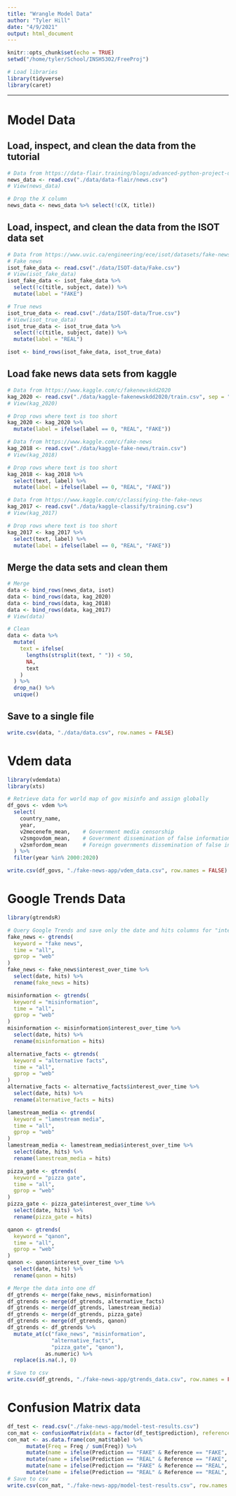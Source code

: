 ```yaml
---
title: "Wrangle Model Data"
author: "Tyler Hill"
date: "4/9/2021"
output: html_document
---
```


```r
knitr::opts_chunk$set(echo = TRUE)
setwd("/home/tyler/School/INSH5302/FreeProj")
```

```r
# Load libraries
library(tidyverse)
library(caret)
```

***

# Model Data

## Load, inspect, and clean the data from the tutorial

```r
# Data from https://data-flair.training/blogs/advanced-python-project-detecting-fake-news/
news_data <- read.csv("./data/data-flair/news.csv")
# View(news_data)

# Drop the X column
news_data <- news_data %>% select(!c(X, title))
```

## Load, inspect, and clean the data from the ISOT data set

```r
# Data from https://www.uvic.ca/engineering/ece/isot/datasets/fake-news/index.php
# Fake news
isot_fake_data <- read.csv("./data/ISOT-data/Fake.csv")
# View(isot_fake_data)
isot_fake_data <- isot_fake_data %>% 
  select(!c(title, subject, date)) %>% 
  mutate(label = "FAKE")

# True news
isot_true_data <- read.csv("./data/ISOT-data/True.csv")
# View(isot_true_data)
isot_true_data <- isot_true_data %>% 
  select(!c(title, subject, date)) %>% 
  mutate(label = "REAL")

isot <- bind_rows(isot_fake_data, isot_true_data)
```

## Load fake news data sets from kaggle

```r
# Data from https://www.kaggle.com/c/fakenewskdd2020
kag_2020 <- read.csv("./data/kaggle-fakenewskdd2020/train.csv", sep = "\t", quote = "")
# View(kag_2020)

# Drop rows where text is too short
kag_2020 <- kag_2020 %>%
  mutate(label = ifelse(label == 0, "REAL", "FAKE"))
```

```r
# Data from https://www.kaggle.com/c/fake-news
kag_2018 <- read.csv("./data/kaggle-fake-news/train.csv")
# View(kag_2018)

# Drop rows where text is too short
kag_2018 <- kag_2018 %>%
  select(text, label) %>% 
  mutate(label = ifelse(label == 0, "REAL", "FAKE"))
```

```r
# Data from https://www.kaggle.com/c/classifying-the-fake-news
kag_2017 <- read.csv("./data/kaggle-classify/training.csv")
# View(kag_2017)

# Drop rows where text is too short
kag_2017 <- kag_2017 %>%
  select(text, label) %>% 
  mutate(label = ifelse(label == 0, "REAL", "FAKE"))
```

## Merge the data sets and clean them

```r
# Merge
data <- bind_rows(news_data, isot)
data <- bind_rows(data, kag_2020)
data <- bind_rows(data, kag_2018)
data <- bind_rows(data, kag_2017)
# View(data)

# Clean
data <- data %>% 
  mutate(
    text = ifelse(
      lengths(strsplit(text, " ")) < 50,
      NA,
      text
    )
  ) %>% 
  drop_na() %>% 
  unique()
```

## Save to a single file

```r
write.csv(data, "./data/data.csv", row.names = FALSE)
```


# Vdem data

```r
library(vdemdata)
library(xts)

# Retrieve data for world map of gov misinfo and assign globally
df_govs <- vdem %>% 
  select(
    country_name,
    year,
    v2mecenefm_mean,    # Government media censorship
    v2smgovdom_mean,    # Government dissemination of false information domestic
    v2smfordom_mean     # Foreign governments dissemination of false information
  ) %>% 
  filter(year %in% 2000:2020)

write.csv(df_govs, "./fake-news-app/vdem_data.csv", row.names = FALSE)
```


# Google Trends Data

```r
library(gtrendsR)

# Query Google Trends and save only the date and hits columns for "interest est over time"
fake_news <- gtrends(
  keyword = "fake news",
  time = "all",
  gprop = "web"
)
fake_news <- fake_news$interest_over_time %>%
  select(date, hits) %>% 
  rename(fake_news = hits)

misinformation <- gtrends(
  keyword = "misinformation",
  time = "all",
  gprop = "web"
)
misinformation <- misinformation$interest_over_time %>%
  select(date, hits) %>% 
  rename(misinformation = hits)

alternative_facts <- gtrends(
  keyword = "alternative facts",
  time = "all",
  gprop = "web"
)
alternative_facts <- alternative_facts$interest_over_time %>%
  select(date, hits) %>% 
  rename(alternative_facts = hits)

lamestream_media <- gtrends(
  keyword = "lamestream media",
  time = "all",
  gprop = "web"
)
lamestream_media <- lamestream_media$interest_over_time %>%
  select(date, hits) %>% 
  rename(lamestream_media = hits)

pizza_gate <- gtrends(
  keyword = "pizza gate",
  time = "all",
  gprop = "web"
)
pizza_gate <- pizza_gate$interest_over_time %>%
  select(date, hits) %>% 
  rename(pizza_gate = hits)

qanon <- gtrends(
  keyword = "qanon",
  time = "all",
  gprop = "web"
)
qanon <- qanon$interest_over_time %>%
  select(date, hits) %>% 
  rename(qanon = hits)
```


```r
# Merge the data into one df
df_gtrends <- merge(fake_news, misinformation)
df_gtrends <- merge(df_gtrends, alternative_facts)
df_gtrends <- merge(df_gtrends, lamestream_media)
df_gtrends <- merge(df_gtrends, pizza_gate)
df_gtrends <- merge(df_gtrends, qanon)
df_gtrends <- df_gtrends %>% 
  mutate_at(c("fake_news", "misinformation",
              "alternative_facts",
              "pizza_gate", "qanon"),
            as.numeric) %>%
  replace(is.na(.), 0)

# Save to csv
write.csv(df_gtrends, "./fake-news-app/gtrends_data.csv", row.names = FALSE)
```

# Confusion Matrix data

```r
df_test <- read.csv("./fake-news-app/model-test-results.csv")
con_mat <- confusionMatrix(data = factor(df_test$prediction), reference = factor(df_test$label))
con_mat <- as.data.frame(con_mat$table) %>% 
      mutate(Freq = Freq / sum(Freq)) %>%
      mutate(name = ifelse(Prediction == "FAKE" & Reference == "FAKE", "True Negative", NA)) %>% 
      mutate(name = ifelse(Prediction == "REAL" & Reference == "FAKE", "False Positive", name)) %>% 
      mutate(name = ifelse(Prediction == "FAKE" & Reference == "REAL", "False Negative", name)) %>% 
      mutate(name = ifelse(Prediction == "REAL" & Reference == "REAL", "True Positive", name))
# Save to csv
write.csv(con_mat, "./fake-news-app/model-test-results.csv", row.names = FALSE)
```


